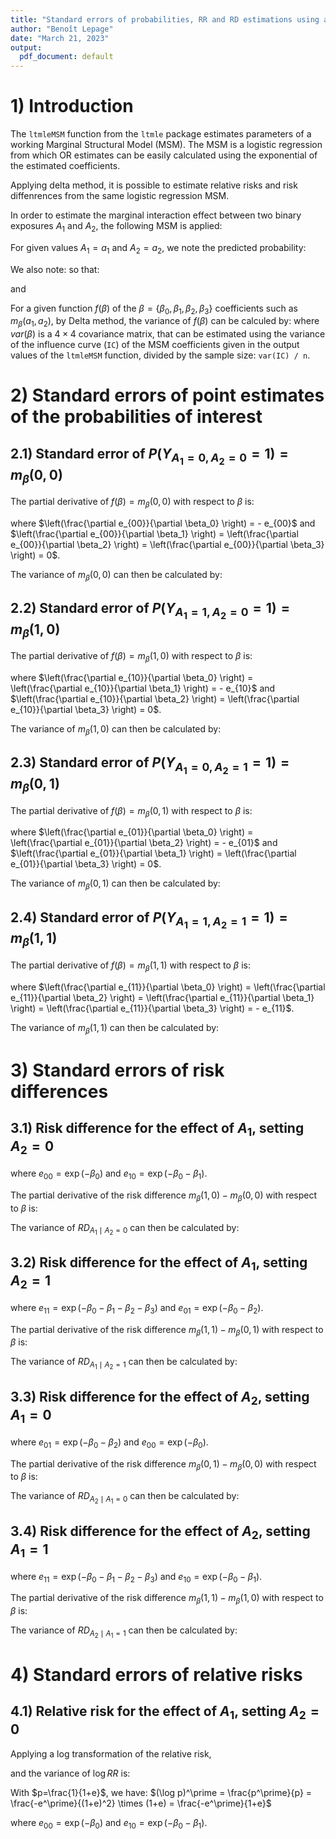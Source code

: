```yaml
---
title: "Standard errors of probabilities, RR and RD estimations using a logistic MSM"
author: "Benoît Lepage"
date: "March 21, 2023"
output:
  pdf_document: default
---
```


# 1) Introduction
The `ltmleMSM` function from the `ltmle` package estimates parameters of a working Marginal Structural Model (MSM). The MSM is a logistic regression from which OR estimates can be easily calculated using the exponential of the estimated coefficients.

Applying delta method, it is possible to estimate relative risks and risk diffenrences from the same logistic regression MSM.

In order to estimate the marginal interaction effect between two binary exposures $A_1$ and $A_2$, the following MSM is applied:
\begin{equation*}
  \text{logit} m_\beta(A_1,A_2) = \ln \frac{P\left(Y_{A_1,A_2}=1 \right)}{P\left(Y_{A_1,A_2}=0 \right)} = \beta_0 +\beta_1 A_1 + \beta_2 A_2 + \beta_3 (A_1 \times A_2)
\end{equation*}

For given values $A_1 = a_1$ and $A_2 = a_2$, we note the predicted probability:
\begin{equation*}
  m_\beta(a_1,a_2) = \frac{\exp\left(\beta_0 +\beta_1 a_1 + \beta_2 a_2 + \beta_3 (a_1 \times a_2)\right)}{1 + \exp\left(\beta_0 +\beta_1 a_1 + \beta_2 a_2 + \beta_3 (a_1 \times a_2)\right)}
\end{equation*}

We also note:
\begin{equation*}
  e_{a_1,a_2} = \exp\left(-\beta_0 -\beta_1 a_1 - \beta_2 a_2 - \beta_3 (a_1 \times a_2)\right)
\end{equation*}
so that:
\begin{equation*}
  m_\beta(a_1,a_2) = \frac{1}{1 + e_{a_1,a_2}}
\end{equation*}

and
\begin{align*}
  P\left( Y_{A_1=0,A_2=0}=1 \right) = m_\beta(0,0) &= \frac{1}{1 + \exp(-\beta_0) } = \frac{1}{1 + e_{00}} \\
  P\left( Y_{A_1=1,A_2=0}=1 \right) = m_\beta(1,0) &= \frac{1}{1+\exp(-\beta_0 - \beta_1)} = \frac{1}{1 + e_{10}} \\
  P\left( Y_{A_1=0,A_2=1}=1 \right) = m_\beta(0,1) &= \frac{1}{1+\exp(-\beta_0 - \beta_2)} = \frac{1}{1 + e_{01}} \\
  P\left( Y_{A_1=1,A_2=1}=1 \right) = m_\beta(1,1) &= \frac{1}{1+\exp(-\beta_0 - \beta_1 - \beta_2 - \beta_3)} = \frac{1}{1 + e_{11}} 
\end{align*}

For a given function $f(\beta)$ of the $\beta = \{\beta_0,\beta_1,\beta_2,\beta_3\}$ coefficients such as $m_\beta(a_1,a_2)$, by Delta method, the variance of $f(\beta)$ can be calculed by:
\begin{equation*}
  var\left[f(\beta)\right]=\left( \frac{\partial f(\beta)}{\partial \beta} \right)^T var(\beta) \left( \frac{\partial f(\beta)}{\partial \beta} \right)
\end{equation*}
where $var(\beta)$ is a $4 \times 4$ covariance matrix, that can be estimated using the variance of the influence curve (`IC`) of the MSM coefficients given in the output values of the `ltmleMSM` function, divided by the sample size: `var(IC) / n`.


<!-- ######################################################################## -->
# 2) Standard errors of point estimates of the probabilities of interest
## 2.1) Standard error of $P\left( Y_{A_1=0,A_2=0}=1\right) = m_\beta(0,0)$
\begin{equation*}
  m_\beta(0,0) = \frac{1}{1+ e_{00}} \text{, where } e_{00} = \exp(-\beta_0) 
\end{equation*}

The partial derivative of $f(\beta)=m_\beta(0,0)$ with respect to $\beta$ is:
\begin{equation*}
  \left( \frac{\partial m_\beta(0,0)}{\partial \beta} \right) = \frac{-\left(\frac{\partial e_{00}}{\partial \beta}\right)}{(1+e_{00})^2}
\end{equation*}

where $\left(\frac{\partial e_{00}}{\partial \beta_0} \right) = - e_{00}$ and $\left(\frac{\partial e_{00}}{\partial \beta_1} \right) = \left(\frac{\partial e_{00}}{\partial \beta_2} \right) = \left(\frac{\partial e_{00}}{\partial \beta_3} \right) = 0$.

\begin{align*}
  \left( \frac{\partial m_\beta(0,0)}{\partial \beta_0}\right) &= \frac{-(-e_{00})}{(1+e_{00})^2}= \frac{1+e_{00}-1}{(1+e_{00})} \times \frac{1}{1+e_{00}} \\
                                                            &= \left[1-m_\beta(0,0)\right] \times m_\beta(0,0)
\end{align*}

\begin{equation*}
  \left( \frac{\partial m_\beta(0,0)}{\partial \beta} \right) = \begin{pmatrix} 
    \left( \frac{\partial m_\beta(0,0)}{\partial \beta_0} \right) \\
    \left( \frac{\partial m_\beta(0,0)}{\partial \beta_1} \right) \\
    \left( \frac{\partial m_\beta(0,0)}{\partial \beta_2} \right) \\
    \left( \frac{\partial m_\beta(0,0)}{\partial \beta_3} \right) \end{pmatrix} = \begin{pmatrix}
        \left[1 - m_\beta(0,0) \right] \times m_\beta(0,0) \\
        \frac{-0}{(1+e_{00})^2} \\
        \frac{-0}{(1+e_{00})^2} \\
        \frac{-0}{(1+e_{00})^2} \end{pmatrix} = \begin{pmatrix}
                                                    \left[1 - m_\beta(0,0) \right] \times m_\beta(0,0) \\
                                                    0 \\
                                                    0 \\
                                                    0 \end{pmatrix}
\end{equation*}

The variance of $m_\beta(0,0)$ can then be calculated by:
\begin{equation*}
  var\left( m_\beta(0,0)\right) = \begin{pmatrix} \left[1 - m_\beta(0,0) \right] \times m_\beta(0,0) \\ 0 \\ 0 \\ 0 \end{pmatrix}^T \times \frac{var(IC)}{n} \times \begin{pmatrix}
          \left[1 - m_\beta(0,0) \right] \times m_\beta(0,0) \\
          0 \\
          0 \\
          0 \end{pmatrix}
\end{equation*}

<!-- ######################################################################## -->
\newpage
## 2.2) Standard error of $P\left( Y_{A_1=1,A_2=0}=1 \right) = m_\beta(1,0)$
\begin{equation*}
  m_\beta(1,0) = \frac{1}{1+ e_{10}} \text{, where } e_{10} = \exp(-\beta_0 - \beta_1) 
\end{equation*}

The partial derivative of $f(\beta)=m_\beta(1,0)$ with respect to $\beta$ is:
\begin{equation*}
  \left( \frac{\partial m_\beta(1,0)}{\partial \beta} \right) = \frac{-\left(\frac{\partial e_{10}}{\partial \beta}\right)}{(1+e_{10})^2}
\end{equation*}

where $\left(\frac{\partial e_{10}}{\partial \beta_0} \right) = \left(\frac{\partial e_{10}}{\partial \beta_1} \right) = - e_{10}$ and $\left(\frac{\partial e_{10}}{\partial \beta_2} \right) = \left(\frac{\partial e_{10}}{\partial \beta_3} \right) = 0$.

\begin{align*}
  \left( \frac{\partial m_\beta(1,0)}{\partial \beta_0}\right) = \left( \frac{\partial m_\beta(1,0)}{\partial \beta_1}\right) &= \frac{-(-e_{10})}{(1+e_{10})^2}= \frac{1+e_{10}-1}{(1+e_{10})} \times \frac{1}{1+e_{10}} \\
                                                            &= \left[1-m_\beta(1,0)\right] \times m_\beta(1,0)
\end{align*}


\begin{equation*}
  \left( \frac{\partial m_\beta(1,0)}{\partial \beta} \right) = \begin{pmatrix}
    \left[1 - m_\beta(1,0) \right] \times m_\beta(1,0) \\
    \left[1 - m_\beta(1,0) \right] \times m_\beta(1,0) \\
    \frac{-0}{(1+e_{10})^2} \\
    \frac{-0}{(1+e_{10})^2} \end{pmatrix} = \begin{pmatrix}
                                                \left[1 - m_\beta(1,0) \right] \times m_\beta(1,0) \\
                                                \left[1 - m_\beta(1,0) \right] \times m_\beta(1,0) \\
                                                0 \\
                                                0 \end{pmatrix}
\end{equation*}

The variance of $m_\beta(1,0)$ can then be calculated by:
\begin{equation*}
  var\left( m_\beta(1,0)\right) = \begin{pmatrix} 
      \left[1 - m_\beta(1,0) \right] \times m_\beta(1,0) \\ 
      \left[1 - m_\beta(1,0) \right] \times m_\beta(1,0) \\ 
      0 \\ 
      0 \end{pmatrix}^T \times \frac{var(IC)}{n} \times \begin{pmatrix}
          \left[1 - m_\beta(1,0) \right] \times m_\beta(1,0) \\
          \left[1 - m_\beta(1,0) \right] \times m_\beta(1,0) \\
          0 \\
          0 \end{pmatrix}
\end{equation*}


<!-- ######################################################################## -->
\newpage
## 2.3) Standard error of $P\left( Y_{A_1=0,A_2=1}=1 \right) = m_\beta(0,1)$
\begin{equation*}
  m_\beta(0,1) = \frac{1}{1+ e_{01}} \text{, where } e_{01} = \exp(-\beta_0 - \beta_2) 
\end{equation*}

The partial derivative of $f(\beta)=m_\beta(0,1)$ with respect to $\beta$ is:
\begin{equation*}
  \left( \frac{\partial m_\beta(0,1)}{\partial \beta} \right) = \frac{-\left(\frac{\partial e_{01}}{\partial \beta}\right)}{(1+e_{01})^2}
\end{equation*}

where $\left(\frac{\partial e_{01}}{\partial \beta_0} \right) = \left(\frac{\partial e_{01}}{\partial \beta_2} \right) = - e_{01}$ and $\left(\frac{\partial e_{01}}{\partial \beta_1} \right) = \left(\frac{\partial e_{01}}{\partial \beta_3} \right) = 0$.

\begin{align*}
  \left( \frac{\partial m_\beta(0,1)}{\partial \beta_0}\right) = \left( \frac{\partial m_\beta(0,1)}{\partial \beta_2}\right) &= \frac{-(-e_{01})}{(1+e_{01})^2}= \frac{1+e_{01}-1}{(1+e_{01})} \times \frac{1}{1+e_{01}} \\
                                                            &= \left[1-m_\beta(0,1)\right] \times m_\beta(0,1)
\end{align*}

\begin{equation*}
  \left( \frac{\partial m_\beta(0,1)}{\partial \beta} \right) = \begin{pmatrix}
    \left[1 - m_\beta(0,1) \right] \times m_\beta(0,1) \\
    \frac{-0}{(1+e_{01})^2} \\
    \left[1 - m_\beta(0,1) \right] \times m_\beta(0,1) \\
    \frac{-0}{(1+e_{01})^2} \end{pmatrix} = \begin{pmatrix}
                                                \left[1 - m_\beta(0,1) \right] \times m_\beta(0,1) \\
                                                0 \\
                                                \left[1 - m_\beta(0,1) \right] \times m_\beta(0,1) \\
                                                0 \end{pmatrix}
\end{equation*}

The variance of $m_\beta(0,1)$ can then be calculated by:
\begin{equation*}
  var\left( m_\beta(0,1)\right) = \begin{pmatrix} 
      \left[1 - m_\beta(0,1) \right] \times m_\beta(0,1) \\ 
      0 \\ 
      \left[1 - m_\beta(0,1) \right] \times m_\beta(0,1) \\ 
      0 \end{pmatrix}^T \times \frac{var(IC)}{n} \times \begin{pmatrix}
          \left[1 - m_\beta(0,1) \right] \times m_\beta(0,1) \\
          0 \\
          \left[1 - m_\beta(0,1) \right] \times m_\beta(0,1) \\
          0 \end{pmatrix}
\end{equation*}

<!-- ######################################################################## -->
\newpage
## 2.4) Standard error of $P\left( Y_{A_1=1,A_2=1}=1 \right) = m_\beta(1,1)$
\begin{equation*}
  m_\beta(1,1) = \frac{1}{1+ e_{11}} \text{, where } e_{11} = \exp(-\beta_0 - \beta_1 - \beta_2 - \beta_3) 
\end{equation*}

The partial derivative of $f(\beta)=m_\beta(1,1)$ with respect to $\beta$ is:
\begin{equation*}
  \left( \frac{\partial m_\beta(1,1)}{\partial \beta} \right) = \frac{-\left(\frac{\partial e_{11}}{\partial \beta}\right)}{(1+e_{11})^2}
\end{equation*}

where $\left(\frac{\partial e_{11}}{\partial \beta_0} \right) = \left(\frac{\partial e_{11}}{\partial \beta_2} \right) = \left(\frac{\partial e_{11}}{\partial \beta_1} \right) = \left(\frac{\partial e_{11}}{\partial \beta_3} \right) = - e_{11}$.

\begin{align*}
  \left( \frac{\partial m_\beta(1,1)}{\partial \beta_0}\right) = \left( \frac{\partial m_\beta(1,1)}{\partial \beta_1}\right) = \left( \frac{\partial m_\beta(1,1)}{\partial \beta_2}\right) = \left( \frac{\partial m_\beta(1,1)}{\partial \beta_3}\right) &= \frac{-(-e_{11})}{(1+e_{11})^2}= \frac{1+e_{11}-1}{(1+e_{11})} \times \frac{1}{1+e_{11}} \\
                                                            &= \left[1-m_\beta(1,1)\right] \times m_\beta(1,1)
\end{align*}

\begin{equation*}
  \left( \frac{\partial m_\beta(1,1)}{\partial \beta} \right) = \begin{pmatrix}
        \left[1 - m_\beta(1,1) \right] \times m_\beta(1,1) \\
        \left[1 - m_\beta(1,1) \right] \times m_\beta(1,1) \\
        \left[1 - m_\beta(1,1) \right] \times m_\beta(1,1) \\
        \left[1 - m_\beta(1,1) \right] \times m_\beta(1,1) \end{pmatrix}
\end{equation*}

The variance of $m_\beta(1,1)$ can then be calculated by:
\begin{equation*}
  var\left( m_\beta(1,1)\right) = \begin{pmatrix} 
      \left[1 - m_\beta(1,1) \right] \times m_\beta(1,1) \\ 
      \left[1 - m_\beta(1,1) \right] \times m_\beta(1,1) \\ 
      \left[1 - m_\beta(1,1) \right] \times m_\beta(1,1) \\ 
      \left[1 - m_\beta(1,1) \right] \times m_\beta(1,1) \end{pmatrix}^T \times \frac{var(IC)}{n} \times \begin{pmatrix}
          \left[1 - m_\beta(1,1) \right] \times m_\beta(1,1) \\
          \left[1 - m_\beta(1,1) \right] \times m_\beta(1,1) \\
          \left[1 - m_\beta(1,1) \right] \times m_\beta(1,1) \\
          \left[1 - m_\beta(1,1) \right] \times m_\beta(1,1) \end{pmatrix}
\end{equation*}

<!-- ######################################################################## -->
\newpage
# 3) Standard errors of risk differences
## 3.1) Risk difference for the effect of $A_1$, setting $A_2=0$

\begin{equation*}
  RD_{A_1 \mid A_2 = 0} = m_\beta(1,0) - m_\beta(0,0) = \frac{1}{1 + e_{10}} - \frac{1}{1 + e_{00}}
\end{equation*}
where $e_{00} = \exp(-\beta_0)$ and $e_{10} = \exp(-\beta_0 - \beta_1)$.

The partial derivative of the risk difference $m_\beta(1,0) - m_\beta(0,0)$ with respect to $\beta$ is:
\begin{equation*}
   \frac{\partial }{\partial \beta} \left(m_\beta(1,0) - m_\beta(0,0) \right) = \frac{-\left(\frac{\partial e_{10}}{\partial \beta}\right)}{(1+e_{10})^2} - \frac{-\left(\frac{\partial e_{00}}{\partial \beta}\right)}{(1+e_{00})^2}
\end{equation*}

\begin{align*}
   \frac{\partial }{\partial \beta_0} \left(m_\beta(1,0) - m_\beta(0,0) \right) &= \frac{-(-e_{10})}{(1+e_{10})^2} - \frac{-(-e_{00})}{(1+e_{00})^2} \\
     &= [1 - m_\beta(1,0)] \times m_\beta(1,0) - [1 - m_\beta(0,0)] \times m_\beta(0,0)
\end{align*}

\begin{equation*}
   \frac{\partial }{\partial \beta_1} \left(m_\beta(1,0) - m_\beta(0,0) \right) = \frac{-(-e_{10})}{(1+e_{10})^2} - 0 =  [1 - m_\beta(1,0)] \times m_\beta(1,0) 
\end{equation*}

\begin{equation*}
  \text{and } \frac{\partial }{\partial \beta_2} \left(m_\beta(1,0) - m_\beta(0,0) \right) =
   \frac{\partial }{\partial \beta_3} \left(m_\beta(1,0) - m_\beta(0,0) \right) = 0
\end{equation*}

\begin{equation*}
  \frac{\partial }{\partial \beta} \left( m_\beta(1,0) - m_\beta(0,0) \right) = \begin{pmatrix}
        [1 - m_\beta(1,0)] \times m_\beta(1,0) - [1 - m_\beta(0,0)] \times m_\beta(0,0) \\
        [1 - m_\beta(1,0)] \times m_\beta(1,0)  \\
        0 \\
        0 \end{pmatrix} = \Delta
\end{equation*}

The variance of $RD_{A_1 \mid A_2 = 0}$ can then be calculated by:
\begin{equation*}
  var\left( RD_{A_1 \mid A_2 = 0}\right) = \Delta^T \times \frac{var(IC)}{n} \times \Delta
\end{equation*}



<!-- ######################################################################## -->
\newpage
## 3.2) Risk difference for the effect of $A_1$, setting $A_2=1$

\begin{equation*}
  RD_{A_1 \mid A_2 = 1} = m_\beta(1,1) - m_\beta(0,1) = \frac{1}{1 + e_{11}} - \frac{1}{1 + e_{01}}
\end{equation*}
where $e_{11} = \exp(-\beta_0 - \beta_1 - \beta_2 - \beta_3)$ and $e_{01} = \exp(-\beta_0 - \beta_2)$.

The partial derivative of the risk difference $m_\beta(1,1) - m_\beta(0,1)$ with respect to $\beta$ is:
\begin{equation*}
   \frac{\partial }{\partial \beta} \left(m_\beta(1,1) - m_\beta(0,1) \right) = \frac{-\left(\frac{\partial e_{11}}{\partial \beta}\right)}{(1+e_{11})^2} - \frac{-\left(\frac{\partial e_{01}}{\partial \beta}\right)}{(1+e_{01})^2}
\end{equation*}

\begin{align*}
   \frac{\partial }{\partial \beta_0} \left(m_\beta(1,1) - m_\beta(0,1) \right) &= \frac{-(-e_{11})}{(1+e_{11})^2} - \frac{-(-e_{01})}{(1+e_{01})^2} \\
     &= [1 - m_\beta(1,1)] \times m_\beta(1,1) - [1 - m_\beta(0,1)] \times m_\beta(0,1)
\end{align*}

\begin{equation*}
   \frac{\partial }{\partial \beta_1} \left(m_\beta(1,1) - m_\beta(0,1) \right) = \frac{-(-e_{11})}{(1+e_{11})^2} - 0 =  [1 - m_\beta(1,1)] \times m_\beta(1,1) 
\end{equation*}

\begin{align*}
   \frac{\partial }{\partial \beta_2} \left(m_\beta(1,1) - m_\beta(0,1) \right) &= \frac{-(-e_{11})}{(1+e_{11})^2} - \frac{-(-e_{01})}{(1+e_{01})^2} \\
     &= [1 - m_\beta(1,1)] \times m_\beta(1,1) - [1 - m_\beta(0,1)] \times m_\beta(0,1)
\end{align*}

\begin{equation*}
   \frac{\partial }{\partial \beta_3} \left(m_\beta(1,1) - m_\beta(0,1) \right) = \frac{-(-e_{11})}{(1+e_{11})^2} - 0 =  [1 - m_\beta(1,1)] \times m_\beta(1,1) 
\end{equation*}

\begin{equation*}
  \frac{\partial }{\partial \beta} \left( m_\beta(1,1) - m_\beta(0,1) \right) = \begin{pmatrix}
        [1 - m_\beta(1,1)] \times m_\beta(1,1) - [1 - m_\beta(0,1)] \times m_\beta(0,1) \\
        [1 - m_\beta(1,1)] \times m_\beta(1,1)  \\
        [1 - m_\beta(1,1)] \times m_\beta(1,1) - [1 - m_\beta(0,1)] \times m_\beta(0,1) \\
        [1 - m_\beta(1,1)] \times m_\beta(1,1) \end{pmatrix} = \Delta
\end{equation*}

The variance of $RD_{A_1 \mid A_2 = 1}$ can then be calculated by:
\begin{equation*}
  var\left( RD_{A_1 \mid A_2 = 0}\right) = \Delta^T \times \frac{var(IC)}{n} \times \Delta
\end{equation*}


<!-- ######################################################################## -->
\newpage
## 3.3) Risk difference for the effect of $A_2$, setting $A_1=0$

\begin{equation*}
  RD_{A_2 \mid A_1 = 0} = m_\beta(0,1) - m_\beta(0,0) = \frac{1}{1 + e_{01}} - \frac{1}{1 + e_{00}}
\end{equation*}
where $e_{01} = \exp(-\beta_0 - \beta_2)$ and $e_{00} = \exp(-\beta_0)$.

The partial derivative of the risk difference $m_\beta(0,1) - m_\beta(0,0)$ with respect to $\beta$ is:
\begin{equation*}
   \frac{\partial }{\partial \beta} \left(m_\beta(0,1) - m_\beta(0,0) \right) = \frac{-\left(\frac{\partial e_{01}}{\partial \beta}\right)}{(1+e_{01})^2} - \frac{-\left(\frac{\partial e_{00}}{\partial \beta}\right)}{(1+e_{00})^2}
\end{equation*}

\begin{align*}
   \frac{\partial }{\partial \beta_0} \left(m_\beta(0,1) - m_\beta(0,0) \right) &= \frac{-(-e_{01})}{(1+e_{01})^2} - \frac{-(-e_{00})}{(1+e_{00})^2} \\
     &= [1 - m_\beta(0,1)] \times m_\beta(0,1) - [1 - m_\beta(0,0)] \times m_\beta(0,0)
\end{align*}

\begin{equation*}
   \frac{\partial }{\partial \beta_1} \left(m_\beta(0,1) - m_\beta(0,0) \right) = 0
\end{equation*}

\begin{align*}
   \frac{\partial }{\partial \beta_2} \left(m_\beta(0,1) - m_\beta(0,0) \right) &= \frac{-(-e_{01})}{(1+e_{01})^2} - 0 \\
     &= [1 - m_\beta(0,1)] \times m_\beta(0,1)
\end{align*}

\begin{equation*}
   \frac{\partial }{\partial \beta_3} \left(m_\beta(0,1) - m_\beta(0,0) \right) = 0
\end{equation*}

\begin{equation*}
  \frac{\partial }{\partial \beta} \left( m_\beta(0,1) - m_\beta(0,0) \right) = \begin{pmatrix}
        [1 - m_\beta(0,1)] \times m_\beta(0,1) - [1 - m_\beta(0,0)] \times m_\beta(0,0)  \\
        0  \\
        [1 - m_\beta(0,1)] \times m_\beta(0,1)\\
        0 \end{pmatrix} = \Delta
\end{equation*}

The variance of $RD_{A_2 \mid A_1 = 0}$ can then be calculated by:
\begin{equation*}
  var\left( RD_{A_2 \mid A_1 = 0}\right) = \Delta^T \times \frac{var(IC)}{n} \times \Delta
\end{equation*}


<!-- ######################################################################## -->
\newpage
## 3.4) Risk difference for the effect of $A_2$, setting $A_1=1$

\begin{equation*}
  RD_{A_2 \mid A_1 = 1} = m_\beta(1,1) - m_\beta(1,0) = \frac{1}{1 + e_{11}} - \frac{1}{1 + e_{10}}
\end{equation*}
where $e_{11} = \exp(-\beta_0 - \beta_1 - \beta_2 - \beta_3)$ and $e_{10} = \exp(-\beta_0 - \beta_1)$.

The partial derivative of the risk difference $m_\beta(1,1) - m_\beta(1,0)$ with respect to $\beta$ is:
\begin{equation*}
   \frac{\partial }{\partial \beta} \left(m_\beta(1,1) - m_\beta(1,0) \right) = \frac{-\left(\frac{\partial e_{11}}{\partial \beta}\right)}{(1+e_{11})^2} - \frac{-\left(\frac{\partial e_{10}}{\partial \beta}\right)}{(1+e_{10})^2}
\end{equation*}

\begin{align*}
   \frac{\partial }{\partial \beta_0} \left(m_\beta(1,1) - m_\beta(1,0) \right) &= \frac{-(-e_{11})}{(1+e_{11})^2} - \frac{-(-e_{10})}{(1+e_{10})^2} \\
     &= [1 - m_\beta(1,1)] \times m_\beta(1,1) - [1 - m_\beta(1,0)] \times m_\beta(1,0)
\end{align*}

\begin{align*}
   \frac{\partial }{\partial \beta_1} \left(m_\beta(1,1) - m_\beta(1,0) \right) &= \frac{-(-e_{11})}{(1+e_{11})^2} - \frac{-(-e_{10})}{(1+e_{10})^2} \\
     &= [1 - m_\beta(1,1)] \times m_\beta(1,1) - [1 - m_\beta(1,0)] \times m_\beta(1,0)
\end{align*}

\begin{align*}
   \frac{\partial }{\partial \beta_2} \left(m_\beta(1,1) - m_\beta(1,0) \right) &= \frac{-(-e_{11})}{(1+e_{11})^2} - 0 \\
     &= [1 - m_\beta(1,1)] \times m_\beta(1,1)
\end{align*}

\begin{align*}
   \frac{\partial }{\partial \beta_3} \left(m_\beta(1,1) - m_\beta(1,0) \right) &= \frac{-(-e_{11})}{(1+e_{11})^2} - 0 \\
     &= [1 - m_\beta(1,1)] \times m_\beta(1,1)
\end{align*}

\begin{equation*}
  \frac{\partial }{\partial \beta} \left( m_\beta(1,1) - m_\beta(1,0) \right) = \begin{pmatrix}
        [1 - m_\beta(1,1)] \times m_\beta(1,1) - [1 - m_\beta(1,0)] \times m_\beta(1,0)  \\
        [1 - m_\beta(1,1)] \times m_\beta(1,1) - [1 - m_\beta(1,0)] \times m_\beta(1,0)  \\
        [1 - m_\beta(1,1)] \times m_\beta(1,1)\\
        [1 - m_\beta(1,1)] \times m_\beta(1,1) \end{pmatrix} = \Delta
\end{equation*}

The variance of $RD_{A_2 \mid A_1 = 1}$ can then be calculated by:
\begin{equation*}
  var\left( RD_{A_2 \mid A_1 = 1}\right) = \Delta^T \times \frac{var(IC)}{n} \times \Delta
\end{equation*}


<!-- ######################################################################## -->
\newpage
# 4) Standard errors of relative risks
## 4.1) Relative risk for the effect of $A_1$, setting $A_2=0$
Applying a log transformation of the relative risk,
\begin{equation*}
  \log RR_{A_1 \mid A_2 = 0} = \log \frac{m_\beta(1,0)}{m_\beta(0,0)}  = \log m_\beta(1,0) - \log m_\beta(0,0)
\end{equation*}

and the variance of $\log RR$ is:
\begin{equation*}
  var(\log RR) = \left( \frac{\partial \log RR}{\partial \beta}\right)^T \times var(\beta) \times \left( \frac{\partial \log RR}{\partial \beta}\right)
\end{equation*}

With $p=\frac{1}{1+e}$, we have: $(\log p)^\prime = \frac{p^\prime}{p} = \frac{-e^\prime}{(1+e)^2} \times (1+e) = \frac{-e^\prime}{1+e}$

where $e_{00} = \exp(-\beta_0)$ and $e_{10} = \exp(-\beta_0 - \beta_1)$.

